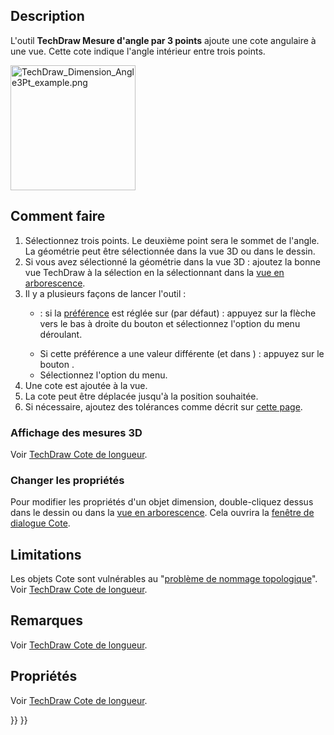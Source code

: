 <languages/>

{{Docnav/fr
|[[TechDraw_AngleDimension/fr|Cote angulaire]]
|[[TechDraw_AreaDimension/fr|Cote de surface]]
|[[TechDraw_Workbench/fr|Atelier TechDraw]]
|IconL=TechDraw_AngleDimension.svg
|IconR=TechDraw_AreaDimension.svg
|IconC=Workbench_TechDraw.svg
}}

{{GuiCommand/fr
|Name=TechDraw 3PtAngleDimension
|Name/fr=TechDraw Cote angulaire par 3 points
|MenuLocation=TechDraw → Dimensions → Insérer une cote angulaire par 3 points
|Workbenches=[[TechDraw_Workbench/fr|TechDraw]]
|Version=0.18
|SeeAlso=[[TechDraw_AngleDimension/fr|TechDraw Cote angulaire]]
}}

==Description==

L'outil '''TechDraw Mesure d'angle par 3 points''' ajoute une cote angulaire à une vue. Cette cote indique l'angle intérieur entre trois points.

[[Image:TechDraw_Dimension_Angle3Pt_example.png|200px]]
{{Caption|Mesure d'angle entre trois points}}

<span id="Usage"></span>
==Comment faire==

# Sélectionnez trois points. Le deuxième point sera le sommet de l'angle. La géométrie peut être sélectionnée dans la vue 3D ou dans le dessin.
# Si vous avez sélectionné la géométrie dans la vue 3D : ajoutez la bonne vue TechDraw à la sélection en la sélectionnant dans la [[Tree_view/fr|vue en arborescence]].
# Il y a plusieurs façons de lancer l'outil :
#* {{Version/fr|1.0}} : si la [[TechDraw_Preferences/fr#Cotes|préférence]] {{MenuCommand|outils de cotation}} est réglée sur {{Value|Outil unique}} (par défaut) : appuyez sur la flèche vers le bas à droite du bouton {{Button|[[Image:TechDraw_Dimension.svg||x16px]][[Image:Toolbar_flyout_arrow.svg|x16px]]}} et sélectionnez l'option {{MenuCommand|[[Image:TechDraw_3PtAngleDimension.svg|16px]] Insérer une dimension d'angle en 3 points}} du menu déroulant.
#* Si cette préférence a une valeur différente (et dans {{VersionMinus/fr|0.21}}) : appuyez sur le bouton {{Button|[[Image:TechDraw_3PtAngleDimension.svg|16px]] [[TechDraw_3PtAngleDimension/fr|Insérer une cote angulaire par 3 points]]}}.
#* Sélectionnez l'option {{MenuCommand|TechDraw → Dimensions → [[Image:TechDraw_3PtAngleDimension.svg|16px]] Insérer une cote angulaire par 3 points}} du menu.
# Une cote est ajoutée à la vue.
# La cote peut être déplacée jusqu'à la position souhaitée.
# Si nécessaire, ajoutez des tolérances comme décrit sur [[TechDraw_Geometric_dimensioning_and_tolerancing/fr#Tol.C3.A9rances|cette page]].

<span id="Display_3D_measurement"></span>
===Affichage des mesures 3D===

Voir [[TechDraw_LengthDimension/fr#Affichage_des_mesures_3D|TechDraw Cote de longueur]].

<span id="Change_properties"></span>
===Changer les propriétés===

Pour modifier les propriétés d'un objet dimension, double-cliquez dessus dans le dessin ou dans la [[Tree_view/fr|vue en arborescence]]. Cela ouvrira la [[TechDraw_LengthDimension/fr#Fenêtre_de_dialogue_Cote|fenêtre de dialogue Cote]].

== Limitations ==

Les objets Cote sont vulnérables au "[[Topological_naming_problem/fr|problème de nommage topologique]]". Voir [[TechDraw_LengthDimension/fr|TechDraw Cote de longueur]].

<span id="Notes"></span>
==Remarques==

Voir [[TechDraw_LengthDimension/fr#Remarques/fr|TechDraw Cote de longueur]].

<span id="Properties"></span>
==Propriétés==

Voir [[TechDraw_LengthDimension/fr#Propri.C3.A9t.C3.A9s/fr|TechDraw Cote de longueur]].


{{Docnav/fr
|[[TechDraw_AngleDimension/fr|Cote angulaire]]
|[[TechDraw_AreaDimension/fr|Cote de surface]]
|[[TechDraw_Workbench/fr|Atelier TechDraw]]
|IconL=TechDraw_AngleDimension.svg
|IconR=TechDraw_AreaDimension.svg
|IconC=Workbench_TechDraw.svg
}}

{{TechDraw_Tools_navi{{#translation:}}}}
{{Userdocnavi{{#translation:}}}}